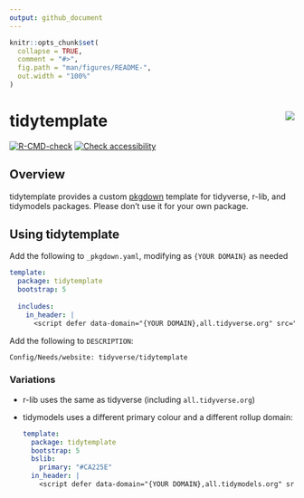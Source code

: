 ```yaml
---
output: github_document
---
```


<!-- README.md is generated from README.Rmd. Please edit that file -->

```r
knitr::opts_chunk$set(
  collapse = TRUE,
  comment = "#>",
  fig.path = "man/figures/README-",
  out.width = "100%"
)
```

# tidytemplate <img src="man/figures/logo.png" align="right" />
<!-- badges: start -->
[![R-CMD-check](https://github.com/tidyverse/tidytemplate/workflows/R-CMD-check/badge.svg)](https://github.com/tidyverse/tidytemplate/actions)
[![Check accessibility](https://img.shields.io/badge/check-accessibility-orange.svg)](http://wave.webaim.org/report#/http://tidytemplate.tidyverse.org)
<!-- badges: end -->

## Overview

tidytemplate provides a custom [pkgdown](https://pkgdown.r-lib.org) template for tidyverse, r-lib, and tidymodels packages.  Please don't use it for your own package.

## Using tidytemplate

Add the following to `_pkgdown.yaml`, modifying as `{YOUR DOMAIN}` as needed


```yaml
template:
  package: tidytemplate
  bootstrap: 5
  
  includes:
    in_header: |
      <script defer data-domain="{YOUR DOMAIN},all.tidyverse.org" src="https://plausible.io/js/plausible.js"></script>  
```

Add the following to `DESCRIPTION`:

```
Config/Needs/website: tidyverse/tidytemplate
```

### Variations

* r-lib uses the same as tidyverse (including `all.tidyverse.org`)

* tidymodels uses a different primary colour and a different rollup domain:

    ```yaml
    template:
      package: tidytemplate
      bootstrap: 5
      bslib:
        primary: "#CA225E"
      in_header: |
        <script defer data-domain="{YOUR DOMAIN},all.tidymodels.org" src="https://plausible.io/js/plausible.js"></script>  
    ```


